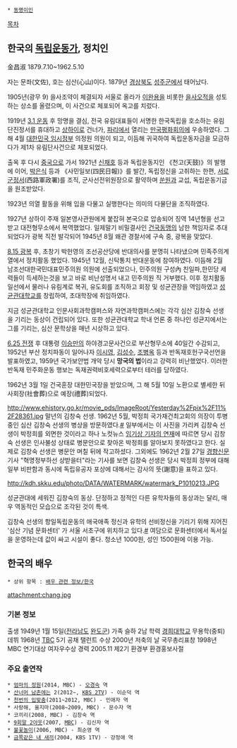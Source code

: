  * [[동명이인]]

[[목차]]
== 한국의 [[독립운동가]], 정치인 ==
金昌淑
1879.7.10~1962.5.10

자는 문좌(文佐), 호는 심산(心山)이다. 1879년 [[경상북도]] [[성주군]]에서 태어났다. 

1905년(광무 9) 을사조약이 체결되자 서울로 올라가 [[이완용]]을 비롯한 [[을사오적]]을 성토하는 상소를 올렸으며, 이 사건으로 체포되어 옥고를 치렀다. 

1919년 [[3.1 운동]] 후 망명을 결심, 전국 유림대표들이 서명한 한국독립을 호소하는 유림단진정서를 휴대하고 [[상하이]]로 건너가, [[파리]]에서 열리는 [[만국평화회의]]에 우송하였다. 그 해 4월 [[대한민국 임시정부]] 의정원 의원이 되고, 이듬해 귀국하여 독립운동자금을 모금하다가 제1차 유림단사건으로 체포되었다. 

출옥 후 다시 [[중국]]으로 가서 1921년 [[신채호]] 등과 독립운동지인 《천고(天鼓)》의 발행에 이어, [[박은식]] 등과 《사민일보(四民日報)》를 발간, 독립정신을 고취하는 한편, [[서로군정서]](西路軍政署)를 조직, 군사선전위원장으로 활약하며 [[쑨원]]과 교섭, 독립운동기금을 원조받았다.

1923년 의열 활동을 위해 입을 다물고 실행한다는 의미의 다물단을 조직하였다.

1927년 상하이 주재 일본영사관원에게 붙잡혀 본국으로 압송되어 징역 14년형을 선고받고 대전형무소에서 복역했었다. 일제말기 비밀결사인 [[건국동맹]]의 남한 책임자로 추대되었다가 광복 직전 발각되어 1945년 8월 왜관 경찰서에 구속 중, 광복을 맞았다. 

[[8.15 광복]] 후, 초창기 박헌영의 조선공산당에 반대의사를 분명히 나타냈으며 민족주의계열에서 정치활동 했었다. 1945년 12월, 신탁통치 반대운동에 참여하였다. 이듬해 2월 남조선대한국민대표민주의원 의원에 선출되었으나, 민주의원 구성內 친일파,한민당 세력들이 득세하는것을 보고 바로 비난성명서 내고 민주의원 직 거부했다. 이후 정치활동 일선에서 물러나 유림계로 복귀, 유도회를 조직하고 회장 및 성균관장을 역임하였고 [[성균관대학교]]를 창립하여, 초대학장에 취임하였다.

지금 성균관대학교 인문사회과학캠퍼스와 자연과학캠퍼스에는 각각 심산 김창숙 선생을 기리는 동상이 건립되어 있다. 또한 성균관대학교 학내 언론 중 하나인 성균지에서는 그를 기리는, 심산 문학상을 매년 시상하고 있다.

[[6.25 전쟁]] 후 대통령 [[이승만]]의 하야경고문사건으로 부산형무소에 40일간 수감되고, 1952년 부산 정치파동이 일어나자 [[이시영]], [[김성수(1891)|김성수]], [[조병옥]] 등과 반독재호헌구국선언을 발표하였고, 1959년 국가보안법 개악 당시 '''망국의 법'''이라고 강력히 비난했었다. 이러한 반독재 민주화운동 행보는 독재권력비호세력으로부터 테러를 당하였다. 

1962년 3월 1일 건국훈장 대한민국장을 받았으며, 그 해 5월 10일 노환으로 별세한 뒤 사회장(社會葬)으로 예장(禮葬)되었다.  

http://www.ehistory.go.kr/movie_pds/ImageRoot/Yesterday%2Fpix%2F11%2F28361.jpg
말년의 김창숙 선생. 1962년 5월, 박정희 국가재건최고회의 의장이 투병중인 심산 김창숙 선생의 병상을 방문하였다.[http://ko.wikipedia.org/wiki/%EA%B9%80%EC%B0%BD%EC%88%99 #] 일부에서는 이 사진을 가리켜 김창숙 선생이 박정희를 외면한 것이라고 하나 노컷뉴스 [http://article.joins.com/news/article/article.asp?total_id=15469953&ctg=1701 임기상 기자의 연재]에 따르면 당시 김창숙 선생은 인사불성 상태로 병문안으로 찾아온 박정희를 알아보지 못하였다고 한다. 실제로 김창숙 선생은 병문안 며칠 뒤에 작고하셨다. 그외에도 1962년 2월 27일 [[경향신문]] 기사 "혁명정부하선 상받을터"라는 기사를 보면 김창숙 선생은 당시 박정희 정부에 대해 일부 비판함과 동시에 독립유공자 포상에 대해서는 감사의 뜻(謝意)을 표하고 있다. 

http://kdh.skku.edu/photo/DATA/WATERMARK/watermark_P1010213.JPG

성균관대에 세워진 김창숙의 동상. 단정하고 정적인 다른 유학자들의 동상과는 달리, 매우 역동적인 모습으로 조각된 것이 특색.

김창숙 선생의 항일독립운동의 애국애족 정신과 유학의 선비정신을 기리기 위해 지어진 '심산 기념 문화센터' 가 서울 서초구에 위치하고 있다.[http://www.seocho.go.kr/site/ss/index.jsp #]
여담으로 문화센터에서 독서실을 운영하는데 값이 싸고 시설이 좋다. 청소년 1000원, 성인 1500원에 이용 가능.

== 한국의 배우 ==
 * 상위 항목 : [[배우 관련 정보/한국]]
attachment:chang.jpg

=== 기본 정보 ===
출생 1949년 1월 15일([[전라남도]] [[완도군]])
가족 슬하 2남
학력 [[경희대학교]] 무용학(중퇴)
데뷔 1968년 [[동양방송|TBC]] 5기 공채 탤런트
수상 2000년 저축의 날 국무총리표창
1998년 MBC 연기대상 여자우수상
경력 2005.11 제2기 환경부 환경홍보사절

=== 주요 출연작 ===
 * [[엄마의 정원]](2014, MBC) - [[오경숙]] 역
 * [[산너머 남촌에는]] 2(2012~, [[KBS 2TV]]) - 이순덕 역
 * [[천번의 입맞춤]](2011~2012, MBC) - 민애자 역
 * 사랑해, 울지마(2008~2009, MBC) - 문수자 역
 * 코끼리(2008, MBC) - 김창숙 역
 * [[9회말 2아웃]](2007, [[문화방송|MBC]]) - 김신자 역
 * [[불꽃놀이]](2006, MBC) - 최순영 역
 * [[금쪽같은 내 새끼]](2004, KBS 1TV) - 강정애 역
